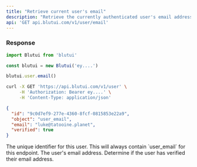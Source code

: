```yaml
---
title: "Retrieve current user's email"
description: "Retrieve the currently authenticated user's email address."
api: 'GET api.blutui.com/v1/user/email'
---
```


### Response

```ts tab="Node.js"
import Blutui from 'blutui'

const blutui = new Blutui('ey....')

blutui.user.email()
```

```bash tab="cURL"
curl -X GET 'https://api.blutui.com/v1/user' \
     -H 'Authorization: Bearer ey....' \
     -H 'Content-Type: application/json'
```

```json title="JSON Response"
{
  "id": "9c0d7ef9-277e-4360-8fcf-0815853e22a9",
  "object": "user_email",
  "email": "luke@tatooine.planet",
  "verified": true
}
```

<Parameter name="id" type="string">
The unique identifier for this user.
</Parameter>

<Parameter name="object" type="string">
This will always contain `user_email` for this endpoint.
</Parameter>

<Parameter name="email" type="string">
The user's email address.
</Parameter>

<Parameter name="verified" type="boolean">
Determine if the user has verified their email address.
</Parameter>
